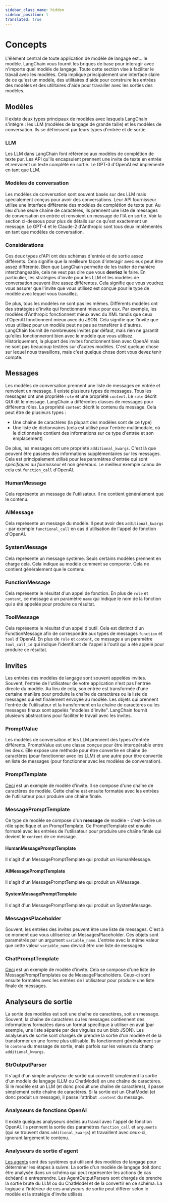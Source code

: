```yaml
---
sidebar_class_name: hidden
sidebar_position: 1
translated: true
---
```


# Concepts

L'élément central de toute application de modèle de langage est... le modèle. LangChain vous fournit les briques de base pour interagir avec n'importe quel modèle de langage. Toute cette section vise à faciliter le travail avec les modèles. Cela implique principalement une interface claire de ce qu'est un modèle, des utilitaires d'aide pour construire les entrées des modèles et des utilitaires d'aide pour travailler avec les sorties des modèles.

## Modèles

Il existe deux types principaux de modèles avec lesquels LangChain s'intègre : les LLM (modèles de langage de grande taille) et les modèles de conversation. Ils se définissent par leurs types d'entrée et de sortie.

### LLM

Les LLM dans LangChain font référence aux modèles de complétion de texte pur.
Les API qu'ils encapsulent prennent une invite de texte en entrée et renvoient un texte complété en sortie. Le GPT-3 d'OpenAI est implémenté en tant que LLM.

### Modèles de conversation

Les modèles de conversation sont souvent basés sur des LLM mais spécialement conçus pour avoir des conversations.
Leur API fournisseur utilise une interface différente des modèles de complétion de texte pur. Au lieu d'une seule chaîne de caractères, ils prennent une liste de messages de conversation en entrée et renvoient un message de l'IA en sortie. Voir la section ci-dessous pour plus de détails sur ce qu'est exactement un message. Le GPT-4 et le Claude-2 d'Anthropic sont tous deux implémentés en tant que modèles de conversation.

### Considérations

Ces deux types d'API ont des schémas d'entrée et de sortie assez différents. Cela signifie que la meilleure façon d'interagir avec eux peut être assez différente. Bien que LangChain permette de les traiter de manière interchangeable, cela ne veut pas dire que vous **devriez** le faire. En particulier, les stratégies d'invite pour les LLM et les modèles de conversation peuvent être assez différentes. Cela signifie que vous voudrez vous assurer que l'invite que vous utilisez est conçue pour le type de modèle avec lequel vous travaillez.

De plus, tous les modèles ne sont pas les mêmes. Différents modèles ont des stratégies d'invite qui fonctionnent mieux pour eux. Par exemple, les modèles d'Anthropic fonctionnent mieux avec du XML tandis que ceux d'OpenAI fonctionnent mieux avec du JSON. Cela signifie que l'invite que vous utilisez pour un modèle peut ne pas se transférer à d'autres. LangChain fournit de nombreuses invites par défaut, mais rien ne garantit qu'elles fonctionneront bien avec le modèle que vous utilisez. Historiquement, la plupart des invites fonctionnent bien avec OpenAI mais ne sont pas beaucoup testées sur d'autres modèles. C'est quelque chose sur lequel nous travaillons, mais c'est quelque chose dont vous devez tenir compte.

## Messages

Les modèles de conversation prennent une liste de messages en entrée et renvoient un message. Il existe plusieurs types de messages. Tous les messages ont une propriété `role` et une propriété `content`. Le `role` décrit QUI dit le message. LangChain a différentes classes de messages pour différents rôles. La propriété `content` décrit le contenu du message. Cela peut être de plusieurs types :

- Une chaîne de caractères (la plupart des modèles sont de ce type)
- Une liste de dictionnaires (cela est utilisé pour l'entrée multimodale, où le dictionnaire contient des informations sur ce type d'entrée et son emplacement)

De plus, les messages ont une propriété `additional_kwargs`. C'est là que peuvent être passées des informations supplémentaires sur les messages. Cela est principalement utilisé pour les paramètres d'entrée qui sont *spécifiques au fournisseur* et non généraux. Le meilleur exemple connu de cela est `function_call` d'OpenAI.

### HumanMessage

Cela représente un message de l'utilisateur. Il ne contient généralement que le contenu.

### AIMessage

Cela représente un message du modèle. Il peut avoir des `additional_kwargs` - par exemple `functional_call` en cas d'utilisation de l'appel de fonction d'OpenAI.

### SystemMessage

Cela représente un message système. Seuls certains modèles prennent en charge cela. Cela indique au modèle comment se comporter. Cela ne contient généralement que le contenu.

### FunctionMessage

Cela représente le résultat d'un appel de fonction. En plus de `role` et `content`, ce message a un paramètre `name` qui indique le nom de la fonction qui a été appelée pour produire ce résultat.

### ToolMessage

Cela représente le résultat d'un appel d'outil. Cela est distinct d'un FunctionMessage afin de correspondre aux types de messages `function` et `tool` d'OpenAI. En plus de `role` et `content`, ce message a un paramètre `tool_call_id` qui indique l'identifiant de l'appel à l'outil qui a été appelé pour produire ce résultat.

## Invites

Les entrées des modèles de langage sont souvent appelées invites. Souvent, l'entrée de l'utilisateur de votre application n'est pas l'entrée directe du modèle. Au lieu de cela, son entrée est transformée d'une certaine manière pour produire la chaîne de caractères ou la liste de messages qui est finalement envoyée au modèle. Les objets qui prennent l'entrée de l'utilisateur et la transforment en la chaîne de caractères ou les messages finaux sont appelés "modèles d'invite". LangChain fournit plusieurs abstractions pour faciliter le travail avec les invites.

### PromptValue

Les modèles de conversation et les LLM prennent des types d'entrée différents. PromptValue est une classe conçue pour être interopérable entre les deux. Elle expose une méthode pour être convertie en chaîne de caractères (pour fonctionner avec les LLM) et une autre pour être convertie en liste de messages (pour fonctionner avec les modèles de conversation).

### PromptTemplate

[Ceci](/docs/modules/model_io/prompts/quick_start#prompttemplate) est un exemple de modèle d'invite. Il se compose d'une chaîne de caractères de modèle. Cette chaîne est ensuite formatée avec les entrées de l'utilisateur pour produire une chaîne finale.

### MessagePromptTemplate

Ce type de modèle se compose d'un **message** de modèle - c'est-à-dire un rôle spécifique et un PromptTemplate. Ce PromptTemplate est ensuite formaté avec les entrées de l'utilisateur pour produire une chaîne finale qui devient le `content` de ce message.

#### HumanMessagePromptTemplate

Il s'agit d'un MessagePromptTemplate qui produit un HumanMessage.

#### AIMessagePromptTemplate

Il s'agit d'un MessagePromptTemplate qui produit un AIMessage.

#### SystemMessagePromptTemplate

Il s'agit d'un MessagePromptTemplate qui produit un SystemMessage.

### MessagesPlaceholder

Souvent, les entrées des invites peuvent être une liste de messages. C'est à ce moment que vous utiliseriez un MessagesPlaceholder. Ces objets sont paramétrés par un argument `variable_name`. L'entrée avec la même valeur que cette valeur `variable_name` devrait être une liste de messages.

### ChatPromptTemplate

[Ceci](/docs/modules/model_io/prompts/quick_start#chatprompttemplate) est un exemple de modèle d'invite. Cela se compose d'une liste de MessagePromptTemplates ou de MessagePlaceholders. Ceux-ci sont ensuite formatés avec les entrées de l'utilisateur pour produire une liste finale de messages.

## Analyseurs de sortie

La sortie des modèles est soit une chaîne de caractères, soit un message. Souvent, la chaîne de caractères ou les messages contiennent des informations formatées dans un format spécifique à utiliser en aval (par exemple, une liste séparée par des virgules ou un blob JSON). Les analyseurs de sortie sont chargés de prendre la sortie d'un modèle et de la transformer en une forme plus utilisable. Ils fonctionnent généralement sur le `contenu` du message de sortie, mais parfois sur les valeurs du champ `additional_kwargs`.

### StrOutputParser

Il s'agit d'un simple analyseur de sortie qui convertit simplement la sortie d'un modèle de langage (LLM ou ChatModel) en une chaîne de caractères. Si le modèle est un LLM (et donc produit une chaîne de caractères), il passe simplement cette chaîne de caractères. Si la sortie est un ChatModel (et donc produit un message), il passe l'attribut `.content` du message.

### Analyseurs de fonctions OpenAI

Il existe quelques analyseurs dédiés au travail avec l'appel de fonction OpenAI. Ils prennent la sortie des paramètres `function_call` et `arguments` (qui se trouvent dans `additional_kwargs`) et travaillent avec ceux-ci, ignorant largement le contenu.

### Analyseurs de sortie d'agent

[Les agents](/docs/modules/agents/) sont des systèmes qui utilisent des modèles de langage pour déterminer les étapes à suivre. La sortie d'un modèle de langage doit donc être analysée dans un schéma qui peut représenter les actions (le cas échéant) à entreprendre. Les AgentOutputParsers sont chargés de prendre la sortie brute du LLM ou du ChatModel et de la convertir en ce schéma. La logique à l'intérieur de ces analyseurs de sortie peut différer selon le modèle et la stratégie d'invite utilisés.
